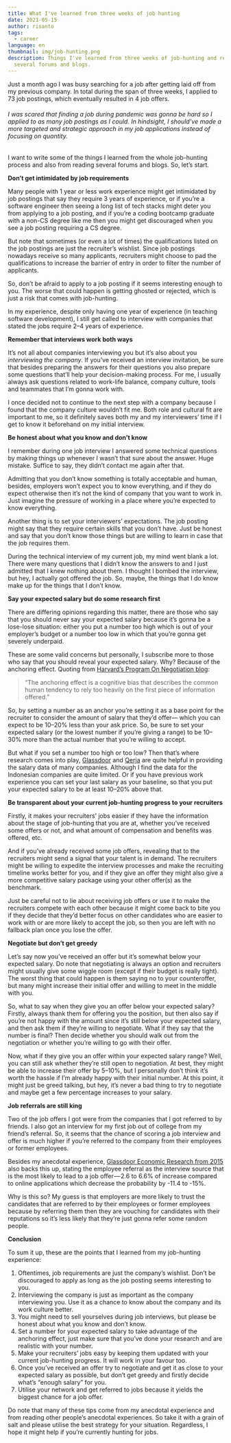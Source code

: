 ```yaml
---
title: What I've learned from three weeks of job hunting
date: 2021-05-15
author: risanto
tags:
  - career
language: en
thumbnail: img/job-hunting.png
description: Things I've learned from three weeks of job-hunting and reading
  several forums and blogs.
---
```

Just a month ago I was busy searching for a job after getting laid off from my previous company. In total during the span of three weeks, I applied to 73 job postings, which eventually resulted in 4 job offers.

<JobHuntChart/>

###### I was scared that finding a job during pandemic was gonna be hard so I applied to as many job postings as I could. In hindsight, I should've made a more targeted and strategic approach in my job applications instead of focusing on quantity.

I want to write some of the things I learned from the whole job-hunting process and also from reading several forums and blogs. So, let’s start.

**Don’t get intimidated by job requirements**

Many people with 1 year or less work experience might get intimidated by job postings that say they require 3 years of experience, or if you’re a software engineer then seeing a long list of tech stacks might deter you from applying to a job posting, and if you’re a coding bootcamp graduate with a non-CS degree like me then you might get discouraged when you see a job posting requiring a CS degree.

But note that sometimes (or even a lot of times) the qualifications listed on the job postings are just the recruiter’s wishlist. Since job postings nowadays receive so many applicants, recruiters might choose to pad the qualifications to increase the barrier of entry in order to filter the number of applicants.

So, don’t be afraid to apply to a job posting if it seems interesting enough to you. The worse that could happen is getting ghosted or rejected, which is just a risk that comes with job-hunting.

In my experience, despite only having one year of experience (in teaching software development), I still get called to interview with companies that stated the jobs require 2–4 years of experience.

**Remember that interviews work both ways**

It’s not all about companies interviewing you but it’s also about you *interviewing the company*. If you’ve received an interview invitation, be sure that besides preparing the answers for their questions you also prepare some questions that’ll help your decision-making process. For me, I usually always ask questions related to work-life balance, company culture, tools and teammates that I’m gonna work with.

I once decided not to continue to the next step with a company because I found that the company culture wouldn’t fit me. Both role and cultural fit are important to me, so it definitely saves both my and my interviewers’ time if I get to know it beforehand on my initial interview.

**Be honest about what you know and don’t know**

I remember during one job interview I answered some technical questions by making things up whenever I wasn’t that sure about the answer. Huge mistake. Suffice to say, they didn’t contact me again after that.

Admitting that you don’t know something is totally acceptable and human, besides, employers won’t expect you to know everything, and if they do expect otherwise then it’s not the kind of company that you want to work in. Just imagine the pressure of working in a place where you’re expected to know everything.

Another thing is to set your interviewers’ expectations. The job posting might say that they require certain skills that you don’t have. Just be honest and say that you don’t know those things but are willing to learn in case that the job requires them.

During the technical interview of my current job, my mind went blank a lot. There were many questions that I didn’t know the answers to and I just admitted that I knew nothing about them. I thought I bombed the interview, but hey, I actually got offered the job. So, maybe, the things that I do know make up for the things that I don’t know.

**Say your expected salary but do some research first**

There are differing opinions regarding this matter, there are those who say that you should never say your expected salary because it’s gonna be a lose-lose situation: either you put a number too high which is out of your employer’s budget or a number too low in which that you’re gonna get severely underpaid.

These are some valid concerns but personally, I subscribe more to those who say that you should reveal your expected salary. Why? Because of the anchoring effect. Quoting from [Harvard’s Program On Negotiation blog](https://www.pon.harvard.edu/daily/negotiation-skills-daily/the-drawbacks-of-goals/):

> “The anchoring effect is a cognitive bias that describes the common human tendency to rely too heavily on the first piece of information offered.”

So, by setting a number as an anchor you’re setting it as a base point for the recruiter to consider the amount of salary that they’d offer— which you can expect to be 10–20% less than your ask price. So, be sure to set your expected salary (or the lowest number if you’re giving a range) to be 10–30% more than the actual number that you’re willing to accept.

But what if you set a number too high or too low? Then that’s where research comes into play, [Glassdoor](https://www.glassdoor.com/) and [Qerja](https://www.qerja.com/) are quite helpful in providing the salary data of many companies. Although I find the data for the Indonesian companies are quite limited. Or if you have previous work experience you can set your last salary as your baseline, so that you put your expected salary to be at least 10–20% above that.

**Be transparent about your current job-hunting progress to your recruiters**

Firstly, it makes your recruiters’ jobs easier if they have the information about the stage of job-hunting that you are at, whether you’ve received some offers or not, and what amount of compensation and benefits was offered, etc.

And if you’ve already received some job offers, revealing that to the recruiters might send a signal that your talent is in demand. The recruiters might be willing to expedite the interview processes and make the recruiting timeline works better for you, and if they give an offer they might also give a more competitive salary package using your other offer(s) as the benchmark.

Just be careful not to lie about receiving job offers or use it to make the recruiters compete with each other because it might come back to bite you if they decide that they’d better focus on other candidates who are easier to work with or are more likely to accept the job, so then you are left with no fallback plan once you lose the offer.

**Negotiate but don’t get greedy**

Let’s say now you’ve received an offer but it’s somewhat below your expected salary. Do note that negotiating is always an option and recruiters might usually give some wiggle room (except if their budget is really tight). The worst thing that could happen is them saying no to your counteroffer, but many might increase their initial offer and willing to meet in the middle with you.

So, what to say when they give you an offer below your expected salary? Firstly, always thank them for offering you the position, but then also say if you’re not happy with the amount since it’s still below your expected salary, and then ask them if they’re willing to negotiate. What if they say that the number is final? Then decide whether you should walk out from the negotiation or whether you’re willing to go with their offer.

Now, what if they give you an offer within your expected salary range? Well, you can still ask whether they’re still open to negotiation. At best, they might be able to increase their offer by 5–10%, but I personally don’t think it’s worth the hassle if I’m already happy with their initial number. At this point, it might just be greed talking, but hey, it’s never a bad thing to try to negotiate and maybe get a few percentage increases to your salary.

**Job referrals are still king**

Two of the job offers I got were from the companies that I got referred to by friends. I also got an interview for my first job out of college from my friend’s referral. So, it seems that the chance of scoring a job interview and offer is much higher if you’re referred to the company from their employees or former employees.

Besides my anecdotal experience, [Glassdoor Economic Research from 2015](https://www.glassdoor.com/research/interview-sources/#) also backs this up, stating the employee referral as the interview source that is the most likely to lead to a job offer — 2.6 to 6.6% of increase compared to online applications which decrease the probability by -11.4 to -15%.

Why is this so? My guess is that employers are more likely to trust the candidates that are referred to by their employees or former employees because by referring them then they are vouching for candidates with their reputations so it’s less likely that they’re just gonna refer some random people.

**Conclusion**

To sum it up, these are the points that I learned from my job-hunting experience:

1. Oftentimes, job requirements are just the company’s wishlist. Don’t be discouraged to apply as long as the job posting seems interesting to you.
2. Interviewing the company is just as important as the company interviewing you. Use it as a chance to know about the company and its work culture better.
3. You might need to sell yourselves during job interviews, but please be honest about what you know and don’t know.
4. Set a number for your expected salary to take advantage of the anchoring effect, just make sure that you’ve done your research and are realistic with your number.
5. Make your recruiters’ jobs easy by keeping them updated with your current job-hunting progress. It will work in your favour too.
6. Once you’ve received an offer try to negotiate and get it as close to your expected salary as possible, but don’t get greedy and firstly decide what’s “enough salary” for you.
7. Utilise your network and get referred to jobs because it yields the biggest chance for a job offer.

Do note that many of these tips come from my anecdotal experience and from reading other people’s anecdotal experiences. So take it with a grain of salt and please utilise the best strategy for your situation. Regardless, I hope it might help if you’re currently hunting for jobs.